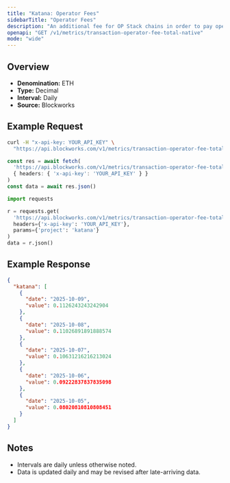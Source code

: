 ```yaml
---
title: "Katana: Operator Fees"
sidebarTitle: "Operator Fees"
description: "An additional fee for OP Stack chains in order to pay operators, such as provers and verfiers, for their work and is included as part of the transaction fee"
openapi: "GET /v1/metrics/transaction-operator-fee-total-native"
mode: "wide"
---
```


## Overview

- **Denomination:** ETH
- **Type:** Decimal
- **Interval:** Daily
- **Source:** Blockworks

## Example Request

<CodeGroup>

```bash cURL
curl -H "x-api-key: YOUR_API_KEY" \
  "https://api.blockworks.com/v1/metrics/transaction-operator-fee-total-native?project=katana"
```

```typescript TypeScript
const res = await fetch(
  'https://api.blockworks.com/v1/metrics/transaction-operator-fee-total-native?project=katana',
  { headers: { 'x-api-key': 'YOUR_API_KEY' } }
)
const data = await res.json()
```

```python Python
import requests

r = requests.get(
  'https://api.blockworks.com/v1/metrics/transaction-operator-fee-total-native',
  headers={'x-api-key': 'YOUR_API_KEY'},
  params={'project': 'katana'}
)
data = r.json()
```

</CodeGroup>

## Example Response

```json
{
  "katana": [
    {
      "date": "2025-10-09",
      "value": 0.1126243243242904
    },
    {
      "date": "2025-10-08",
      "value": 0.11026891891888574
    },
    {
      "date": "2025-10-07",
      "value": 0.10631216216213024
    },
    {
      "date": "2025-10-06",
      "value": 0.09222837837835098
    },
    {
      "date": "2025-10-05",
      "value": 0.08020810810808451
    }
  ]
}
```

## Notes
- Intervals are daily unless otherwise noted.
- Data is updated daily and may be revised after late-arriving data.